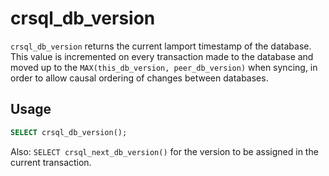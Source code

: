 # crsql_db_version

`crsql_db_version` returns the current lamport timestamp of the database. This value is incremented on every transaction made to the database and moved up to the `MAX(this_db_version, peer_db_version)` when syncing, in order to allow causal ordering of changes between databases.

## Usage

```sql
SELECT crsql_db_version();
```

Also: `SELECT crsql_next_db_version()` for the version to be assigned in the current transaction.
